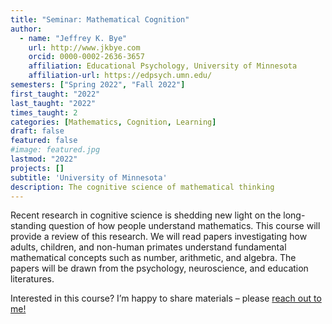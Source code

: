 ```yaml
---
title: "Seminar: Mathematical Cognition"
author:
  - name: "Jeffrey K. Bye"
    url: http://www.jkbye.com
    orcid: 0000-0002-2636-3657
    affiliation: Educational Psychology, University of Minnesota
    affiliation-url: https://edpsych.umn.edu/
semesters: ["Spring 2022", "Fall 2022"]
first_taught: "2022"
last_taught: "2022"
times_taught: 2
categories: [Mathematics, Cognition, Learning]
draft: false
featured: false
#image: featured.jpg
lastmod: "2022"
projects: []
subtitle: 'University of Minnesota'
description: The cognitive science of mathematical thinking
---
```


Recent research in cognitive science is shedding new light on the long-standing question of how people understand mathematics. This course will provide a review of this research. We will read papers investigating how adults, children, and non-human primates understand fundamental mathematical concepts such as number, arithmetic, and algebra. The papers will be drawn from the psychology, neuroscience, and education literatures.

::: callout-tip
Interested in this course? I'm happy to share materials -- please 
    <a href="mailto:jbye@umn.edu">reach out to me!
        <i class="bi bi-envelope" role='img' aria-label='Email'></i>
    </a>
:::
